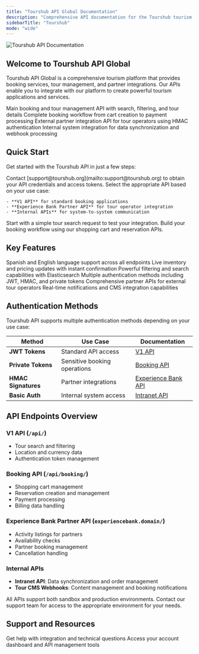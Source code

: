 ```yaml
---
title: "Tourshub API Global Documentation"
description: "Comprehensive API documentation for the Tourshub tourism platform"
sidebarTitle: "Tourshub"
mode: "wide"
---
```


<img
  className="hidden dark:block"
  src="/images/hero-dark.svg"
  alt="Tourshub API Documentation"
/>

## Welcome to Tourshub API Global

Tourshub API Global is a comprehensive tourism platform that provides booking services, tour management, and partner integrations. Our APIs enable you to integrate with our platform to create powerful tourism applications and services.

<CardGroup cols={2}>
  <Card title="V1 API" icon="map" href="/api-reference/v1-api">
    Main booking and tour management API with search, filtering, and tour details
  </Card>
  <Card title="Booking API" icon="calendar" href="/api-reference/booking-api">
    Complete booking workflow from cart creation to payment processing
  </Card>
  <Card title="Experience Bank Partner API" icon="handshake" href="/api-reference/experience-bank-api">
    External partner integration API for tour operators using HMAC authentication
  </Card>
  <Card title="Internal APIs" icon="server" href="/api-reference/intranet-api">
    Internal system integration for data synchronization and webhook processing
  </Card>
</CardGroup>

## Quick Start

Get started with the Tourshub API in just a few steps:

<Steps>
  <Step title="Get API Credentials">
    Contact [support@tourshub.org](mailto:support@tourshub.org) to obtain your API credentials and access tokens.
  </Step>
  <Step title="Choose Your Integration">
    Select the appropriate API based on your use case:

    - **V1 API** for standard booking applications
    - **Experience Bank Partner API** for tour operator integration
    - **Internal APIs** for system-to-system communication
  </Step>
  <Step title="Make Your First Request">
    Start with a simple tour search request to test your integration.
  </Step>
  <Step title="Implement Booking Flow">
    Build your booking workflow using our shopping cart and reservation APIs.
  </Step>
</Steps>

## Key Features

<CardGroup cols={3}>
  <Card title="Multi-language Support" icon="globe">
    Spanish and English language support across all endpoints
  </Card>
  <Card title="Real-time Availability" icon="clock">
    Live inventory and pricing updates with instant confirmation
  </Card>
  <Card title="Advanced Search" icon="magnifying-glass">
    Powerful filtering and search capabilities with Elasticsearch
  </Card>
  <Card title="Secure Authentication" icon="shield">
    Multiple authentication methods including JWT, HMAC, and private tokens
  </Card>
  <Card title="Partner Integration" icon="link">
    Comprehensive partner APIs for external tour operators
  </Card>
  <Card title="Webhook Support" icon="bell">
    Real-time notifications and CMS integration capabilities
  </Card>
</CardGroup>

## Authentication Methods

Tourshub API supports multiple authentication methods depending on your use case:

| Method              | Use Case                     | Documentation                                             |
| ------------------- | ---------------------------- | --------------------------------------------------------- |
| **JWT Tokens**      | Standard API access          | [V1 API](/api-reference/v1-api)                           |
| **Private Tokens**  | Sensitive booking operations | [Booking API](/api-reference/booking-api)                 |
| **HMAC Signatures** | Partner integrations         | [Experience Bank API](/api-reference/experience-bank-api) |
| **Basic Auth**      | Internal system access       | [Intranet API](/api-reference/intranet-api)               |

## API Endpoints Overview

### V1 API (`/api/`)

- Tour search and filtering
- Location and currency data
- Authentication token management

### Booking API (`/api/booking/`)

- Shopping cart management
- Reservation creation and management
- Payment processing
- Billing data handling

### Experience Bank Partner API (`experiencebank.domain/`)

- Activity listings for partners
- Availability checks
- Partner booking management
- Cancellation handling

### Internal APIs

- **Intranet API**: Data synchronization and order management
- **Tour CMS Webhooks**: Content management and booking notifications

<Note>
  All APIs support both sandbox and production environments. Contact our support team for access to the appropriate environment for your needs.
</Note>

## Support and Resources

<CardGroup cols={2}>
  <Card title="API Support" icon="envelope" href="mailto:support@tourshub.org">
    Get help with integration and technical questions
  </Card>
  <Card title="Dashboard" icon="chart-line" href="https://tourshub.org/dashboard">
    Access your account dashboard and API management tools
  </Card>
</CardGroup>